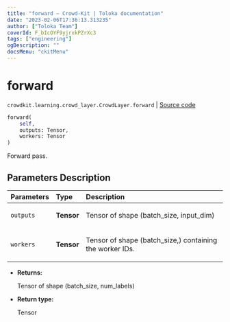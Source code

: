 ```yaml
---
title: "forward — Crowd-Kit | Toloka documentation"
date: "2023-02-06T17:36:13.313235"
author: ["Toloka Team"]
coverId: F_bIcOYF9yjrxkPZrXc3
tags: ["engineering"]
ogDescription: ""
docsMenu: "ckitMenu"
---
```


# forward
`crowdkit.learning.crowd_layer.CrowdLayer.forward` | [Source code](https://github.com/Toloka/crowd-kit/blob/v1.2.0/crowdkit/learning/crowd_layer.py#L154)

```python
forward(
    self,
    outputs: Tensor,
    workers: Tensor
)
```

Forward pass.

## Parameters Description

| Parameters | Type | Description |
| :----------| :----| :-----------|
`outputs`|**Tensor**|<p>Tensor of shape (batch_size, input_dim)</p>
`workers`|**Tensor**|<p>Tensor of shape (batch_size,) containing the worker IDs.</p>

* **Returns:**

  Tensor of shape (batch_size, num_labels)

* **Return type:**

  Tensor
